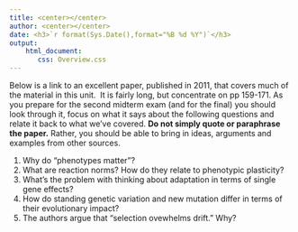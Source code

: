 ```yaml
---
title: <center></center>
author: <center></center>
date: <h3>`r format(Sys.Date(),format="%B %d %Y")`</h3>
output: 
    html_document:
       css: Overview.css
---
```



Below is a link to an excellent paper, published in 2011, that covers much of the material in this unit.  It is fairly long, but concentrate on pp 159-171.   As you prepare for the second midterm exam (and for the final) you should look through it, focus on what it says about the following questions and relate it back to what we've covered.  **Do not simply quote or paraphrase the paper.** Rather, you should be able to bring in ideas, arguments and examples from other sources.

1. Why do "phenotypes matter"?
2. What are reaction norms?  How do they relate to phenotypic plasticity?
3. What's the problem with thinking about adaptation in terms of single gene effects?
4. How do standing genetic variation and new mutation differ in terms of their evolutionary impact?
5.  The authors argue that "selection ovewhelms drift."
Why?

